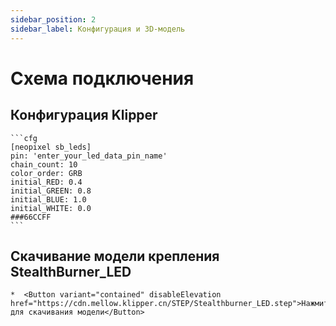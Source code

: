 ```yaml
---
sidebar_position: 2
sidebar_label: Конфигурация и 3D-модель
---
```






# Схема подключения

## Конфигурация Klipper

    ```cfg
    [neopixel sb_leds]
    pin: 'enter_your_led_data_pin_name'
    chain_count: 10
    color_order: GRB
    initial_RED: 0.4
    initial_GREEN: 0.8
    initial_BLUE: 1.0
    initial_WHITE: 0.0
    ###66CCFF
    ```

## Скачивание модели крепления StealthBurner_LED

    *  <Button variant="contained" disableElevation href="https://cdn.mellow.klipper.cn/STEP/Stealthburner_LED.step">Нажмите для скачивания модели</Button>

